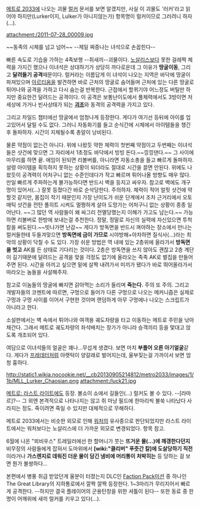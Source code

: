 [[메트로 2033]]에 나오는 괴물
[[럴커]] 문서를 보면 알겠지만, 사실 이 괴물도 '러커'라고 읽어야 하지만(Lurker이지, Lulker가 아니지않는가) 항목명이 럴커이므로 그러려니 하자(...).

attachment:/2011-07-28_00009.jpg

~~동족의 시체를 넘고 넘어~~ --제일 짜증나는 녀석으로 손꼽힌다--

빠른 속도로 기습을 가하는 4족보행 --쥐새끼--괴물이다. [[노살리스]]보다 못한 걸레짝 체력을 가지긴 했으나 이녀석은 상대하기가 상당히 까다로운데 그 이유가 '''땅굴이동''', 그리고 '''달려들기 공격'''때문이다. 럴커라는 이름답게 이 녀석이 나오는 지역은 바닥에 땅굴이 파져있으며 [[아르티옴]]을 발견하면 바로 근처의 땅굴로 숨어들며 근처에 있는 다른 땅굴로 튀어나와 공격을 가하고 다시 숨는걸 반복한다. 근접에서 할퀴기야 어느정도 버틸만 하지만 중요한건 달려드는 공격이다. 이 공격은 보통난이도에서 풀체력에서도 3방이면 저세상에 가거나 빈사상태가 되는 '''[[괴조]]'''와 동격의 공격력을 가지고 있다.

그리고 차일드 챕터에선 땅굴에서 엄청나게 등장한다. 게다가 여기선 등뒤에 아이를 업고있어서 달릴 수도 없다. 그러니 자동화기를 들고 순식간에 시체에서 아이템들을 챙긴후 돌파하자. 시간이 지체될수록 총알이 낭비된다.

물론 약점이 없는건 아니다. 위에 나왔듯 약한 체력이 첫번째 약점이고 두번째는 이녀석들은 샷건에 맞으면 그 자리에서 1초정도 바닥에서 빙빙 돈다.~~낑낑댄다.~~ 그 사이에 마무리를 하면 끝. 에임이 된되면 리볼버를, 아니라면 자동소총을 들고 빠르게 돌파하자. 설령 아이템을 획득하지 못하는 상황이 되더라도 절대로 시간을 끌면 안된다. 위에도 나왔듯이 공격력이 어처구니 없는 수준인데다가 작고 빠르며 튀어나올 방향도 매우 많다. 만일 빠르게 주파하는게 불가능하다면 반드시 벽을 등지고 싸우자. 참고로 벽에도 개구멍이 있어서(...) 잘못 등졌다간 바로 순삭당한다. 주의하자. 체력이 적어 얼핏 샷건에 약할것 같지만, 몸집이 작기 때문인지 가장 난이도가 쉬운 단계에서 조차 근거리에서 오토매틱 샷건을 전탄 풀히트 시켜도 멀쩡하게 살아 도망가는 어처구니 없는 상황이 종종 일어난다. ~~그 많던 역 사람들이 왜 싸그리 전멸당했는지 이해가 가고도 남는다.~~ 가능하면 리볼버로 한방에 보내는걸 추천한다. 정말, 정말로 자신의 실력에 자신있으면 투척칼을 써도된다.~~빗나가면 난감~~ 게다가 방독면을 반드시 껴야하는 장소에서 만나는 럴커들한테 두들겨맞으면 '''방독면에 금이 가므로''' 시야방해+아차하면 질식사(...)라는 최악의 상황이 닥칠 수 도 있다. 가장 쉬운 방법은 역 내에 있는 2층위에 올라가서 '''방독면을 벗고''' AK를 든 상태로 기다리는 것이다. 2층은 방독면을 쓰지 않아도 괜찮고 2층 계단이 길기때문에 달려드는 공격을 맞을 걱정도 없기에 올라오는 족족 AK로 벌집을 만들어주면 된다. 시간을 아끼고 싶으면 밑에 살짝 내려가서 미끼가 됐다가 바로 뛰어올라가서 따라오는 놈들을 사살해주자.

참고로 이놈들의 땅굴에 빠지면 갉아먹는 소리가 들리며 '''죽는다.''' 주의 또 주의. 그리고 개발자들의 코멘트에 따르면, 구멍으로 들어가 다른 구멍으로 나오는 메커니즘은 실제로 구멍과 구멍 사이를 이어서 구현한 것이며 랜덤하게 아무 구멍에나 나오는 스크립트가 아니라고 한다. 

소설판에서는 벽 속에서 튀어나와 여객용 궤도차량을 타고 이동하는 메트로 주민을 낚아채간다. 그래서 메트로 궤도차량의 좌석배치는 창가가 아니라 승객끼리 등을 맟대고 앉도록 개조되어 있다.

여담으로 이녀석들의 얼굴은 꽤나...무섭게 생겼다. 보면 마치 '''부풀어 오른 아기얼굴'''같다. 게다가 [[프레데터]]처럼 아랫턱이 양갈래로 벌어지는데, 울부짖는걸 가까이서 보면 엄청 흉하다.

http://static1.wikia.nocookie.net/__cb20130905214812/metro2033/images/1/1b/MLL_Lurker_Chaosian.png
attachment:/luck21.jpg

[[메트로: 라스트 라이트]]에도 등장. 볼쇼이 쇼에서 길들인(...) 럴커도 볼 수 있다. --[라마르]?-- 그 외엔 본격적으로 나타나지는 않고 쥐 마냥 필드에 한마리씩 불쑥 나타났다 사라지는 정도. 죽이려면 죽일 수 있지만 대체적으로 무해하다.

메트로 2033에서는 비슷한 외모로 인해 [[워처]]의 유사종으로 판단되었지만 라스트 라이트에서는 워처보다는 노살리스에 더 가까운 외모로 변경되었다. 항목 참고.

6월에 나온 "뫼비우스" 트레일러에선 한 할머니가 붓는 '''뜨거운 물(...)에 깨갱한다던지''' 비무장의 사람들에게 잡혀서 도마위에서 '''[wiki:"클리버" 푸줏간 칼]에 도살당하기 직전'''이라거나 '''가스렌지로 데워진 더운 물이 담긴 냄비에 머리통이 처박히는''' 등 당하는 걸 보면 뭔가 불쌍하다...

본편에서 병풍 취급 받았던게 울분이 터졌는지 DLC인 [[Faction Pack]]미션 중 하나인 The Great Library의 지하통로에서 깔짝 깔짝 등장한다. 1~3마리가 무리지어서 빠르게 공격한다. --하지만 결국 플레이어의 군용탄창을 위한 셔틀이 된다-- 또한 동료 중 한 명이 어깨위에 새끼 럴커를 키우고 있다(...).
